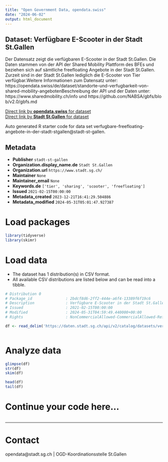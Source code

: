 ```yaml
---
title: "Open Government Data, opendata.swiss"
date: "2024-06-02"
output: html_document
---
```


## Dataset: Verfügbare E-Scooter in der Stadt St.Gallen

Der Datensatz zeigt die verfügbaren E-Scooter in der Stadt St.Gallen. Die Daten stammen von der API der Shared Mobility Plattform des BFEs und beziehen sich auf sämtliche freefloating Angebote in der Stadt St.Gallen. Zurzeit sind in der Stadt St.Gallen lediglich die E-Scooter von Tier verfügbar.Weitere Informationen zum Datensatz unter: https://opendata.swiss/de/dataset/standorte-und-verfugbarkeit-von-shared-mobility-angebotenBeschreibung der API und der Daten unter: https://www.sharedmobility.ch/info und https://github.com/NABSA/gbfs/blob/v2.0/gbfs.md

[Direct link by **opendata.swiss** for dataset](https://opendata.swiss/de/dataset/verfugbare-e-scooter-in-der-stadt-st-gallen)<br>
[Direct link by **Stadt St.Gallen** for dataset](https://daten.stadt.sg.ch/explore/dataset/verfugbare-freefloating-angebote-in-der-stadt-stgallen/)

Auto generated R starter code for data set verfugbare-freefloating-angebote-in-der-stadt-stgallen@stadt-st-gallen.

## Metadata

- **Publisher** `stadt-st-gallen`
- **Organization.display_name.de** `Stadt St.Gallen`
- **Organization.url** `https://www.stadt.sg.ch/`
- **Maintainer** `None`
- **Maintainer_email** `None`
- **Keywords.de** `['tier', 'sharing', 'scooter', 'freefloating']`
- **Issued** `2021-02-15T00:00:00`
- **Metadata_created** `2023-12-21T16:41:29.504886`
- **Metadata_modified** `2024-05-31T05:01:47.927387`


# Load packages

```r

library(tidyverse)
library(skimr)

```

# Load data

-   The dataset has 1 distribution(s) in CSV format.
-   All available CSV distributions are listed below and can be read into a tibble.

```r

# Distribution 0
# Package_id               : 2bdcf8d6-2ff2-444e-a6f4-13389f6f19c6
# Description              : Verfügbare E-Scooter in der Stadt St.Gallen (csv)
# Issued                   : 2021-02-15T00:00:00
# Modified                 : 2024-05-31T04:59:49.440000+00:00
# Rights                   : NonCommercialAllowed-CommercialAllowed-ReferenceRequired

df <- read_delim('https://daten.stadt.sg.ch/api/v2/catalog/datasets/verfugbare-freefloating-angebote-in-der-stadt-stgallen/exports/csv')



```

# Analyze data

```r

glimpse(df)
str(df)
skim(df)

head(df)
tail(df)

```

# Continue your code here...

```r

```

------------------------------------------------------------------------

# Contact

opendata@stadt.sg.ch | OGD-Koordinationsstelle St.Gallen
